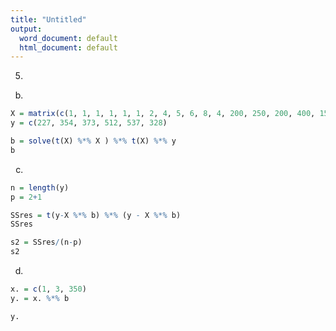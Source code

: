 ```yaml
---
title: "Untitled"
output:
  word_document: default
  html_document: default
---
```


5.

b.

```R
X = matrix(c(1, 1, 1, 1, 1, 1, 2, 4, 5, 6, 8, 4, 200, 250, 200, 400, 150, 220), c(6,3))
y = c(227, 354, 373, 512, 537, 328)

b = solve(t(X) %*% X ) %*% t(X) %*% y
b
```

c.

```r
n = length(y)
p = 2+1

SSres = t(y-X %*% b) %*% (y - X %*% b)
SSres

s2 = SSres/(n-p)
s2
```

d.
```r
x. = c(1, 3, 350)
y. = x. %*% b

y.
```